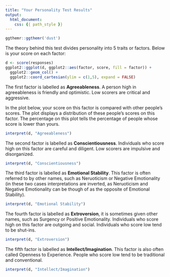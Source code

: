```yaml
---
title: "Your Personality Test Results"
output:
  html_document:
    css: {{ path_style }}
---
```



```r
ggthemr::ggthemr('dust')
```


The theory behind this test divides personality into 5 traits or factors. Below is your score on each factor:

```r
d <- score(responses)
ggplot2::ggplot(d, ggplot2::aes(factor, score, fill = factor)) +
  ggplot2::geom_col() +
  ggplot2::coord_cartesian(ylim = c(1,5), expand = FALSE)
```


The first factor is labelled as **Agreeableness**. A person high in agreeableness is friendly and optimistic. Low scorers are critical and aggressive.

In the plot below, your score on this factor is compared with other people's scores. The plot displays a distribution of these people's scores on this factor. The percentage on this plot tells the percentage of people whose score is lower than yours.

```r
interpret(d, "Agreeableness")
```


The second factor is labelled as **Conscientiousness**. Individuals who score high on this factor are careful and diligent. Low scorers are impulsive and disorganized.

```r
interpret(d, "Conscientiousness")
```


The third factor is labelled as **Emotional Stability**. This factor is often referred to by other names, such as Neruoticism or Negative Emotionality (in these two cases interpretations are inverted, as Neruoticism and Negative Emotionality can be though of as the opposite of Emotional Stability).

```r
interpret(d, "Emotional Stability")
```


The fourth factor is labelled as **Extroversion**, it is sometimes given other names, such as Surgency or Positive Emotionality. Individuals who score high on this factor are outgoing and social. Individuals who score low tend to be shut-ins.

```r
interpret(d, "Extroversion")
```


The fifth factor is labelled as **Intellect/Imagination**. This factor is also often called Openness to Experience. People who score low tend to be traditional and conventional.

```r
interpret(d, "Intellect/Imagination")
```
